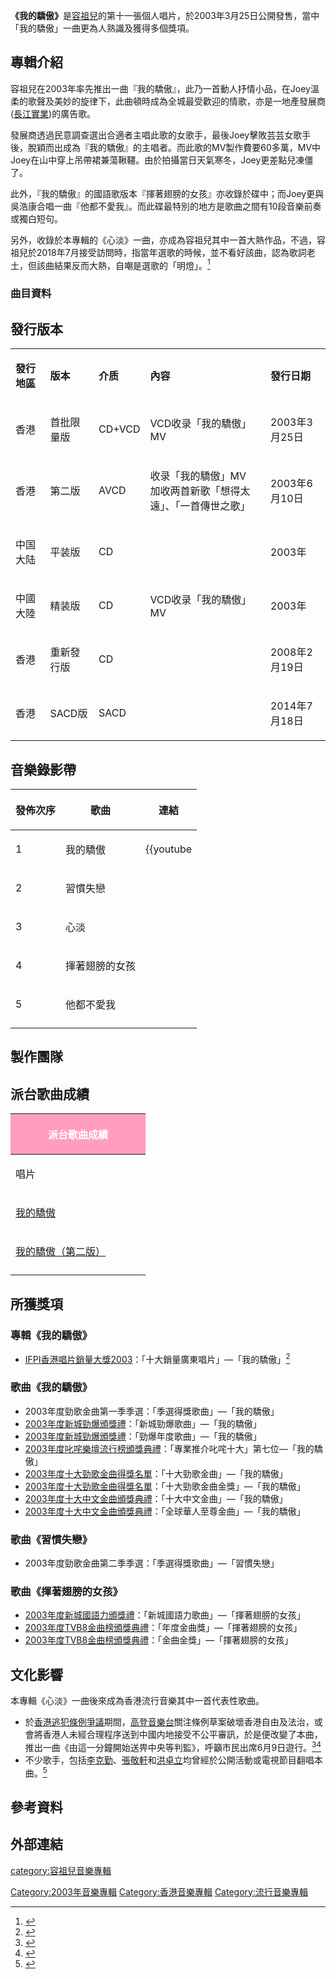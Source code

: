 {{Infobox album <!-- See Wikipedia:WikiProject_Albums -->
| name       = 我的驕傲
| type       = 專輯
| artist     = [[容祖兒|容祖兒]]
| cover      = 
| released   = 2003年3月25日
| recorded   = 2003年
| genre      = 粵語、國語
| length     = 45:05
| label      = [[英皇娛樂|英皇娛樂]]
| producer   = [[舒文_(音樂人)|舒文]]、[[James_Ting|James Ting]]、[[陳永明_(英皇)|陳永明]]、[[Eric_Kwok|Eric Kwok]]、[[陳光榮|陳光榮]]、[[陳輝陽|陳輝陽]]、[[黃丹儀|黃丹儀]]、[[王雙駿|王雙駿]]、[[周初晨|周初晨]]
<!-- 未知參數 | number     = 20 -->
| reviews    = 
| prev_title = [[喜歡祖兒2|喜歡祖兒2]]
| prev_year  = 2002
| next_title = [[Show_Up!|Show Up!]]
| next_year  = 2003
}}
'''《我的驕傲》'''是[[容祖兒|容祖兒]]的第十一張個人唱片，於2003年3月25日公開發售，當中「我的驕傲」一曲更為人熟識及獲得多個獎項。

==專輯介紹==
容祖兒在2003年率先推出一曲『我的驕傲』，此乃一首動人抒情小品，在Joey溫柔的歌聲及美妙的旋律下，此曲頓時成為全城最受歡迎的情歌，亦是一地產發展商([[長江實業|長江實業]])的廣告歌。

發展商透過民意調查選出合適者主唱此歌的女歌手，最後Joey擊敗芸芸女歌手後，脫穎而出成為『我的驕傲』的主唱者。而此歌的MV製作費要60多萬，MV中Joey在山中穿上吊帶裙兼蕩鞦韆。由於拍攝當日天氣寒冬，Joey更差點兒凍僵了。

此外，『我的驕傲』的國語歌版本『揮著翅膀的女孩』亦收錄於碟中；而Joey更與吳浩康合唱一曲『他都不愛我』。而此碟最特別的地方是歌曲之間有10段音樂前奏或獨白短句。 

另外，收錄於本專輯的《心淡》一曲，亦成為容祖兒其中一首大熱作品，不過，容祖兒於2018年7月接受訪問時，指當年選歌的時候，並不看好該曲，認為歌詞老土，但該曲結果反而大熱，自嘲是選歌的「明燈」。<ref name="Oncc-20180710">{{cite web |title=容祖兒嫌老土　《心淡》差啲出唔到世 |url=https://hk.on.cc/hk/bkn/cnt/entertainment/20180710/bkn-20180710055746280-0710_00862_001.html |accessdate=2020-09-23 |archive-date=2018-10-15 |archive-url=https://web.archive.org/web/20181015143004/http://hk.on.cc/hk/bkn/cnt/entertainment/20180710/bkn-20180710055746280-0710_00862_001.html |dead-url=no }}</ref>

===曲目資料===
{{Tracklist
| collapsed = 
| headline = 
| font_size = 
| total_length = 45:05

| all_writing = 
| all_music = 
| all_lyrics = 
| all_arranger = 
| all_producer = 
| all_except = 

| extra_column = 

| title1 = Geminian Theme
| note1 = 
| longnote1 = 過渡音樂
| music1 = [[舒文_(音樂人)|舒文]]
| lyrics1 = -
| arranger1 = 舒文
| producer1 = 舒文
| extra1 = 
| length1 = 0:35

| title2 = 習慣失戀
| note2 = 
| longnote2 = 
| music2 = 舒文
| lyrics2 = [[林夕|林夕]]
| arranger2 = 舒文
| producer2 = 舒文
| extra2 = 
| length2 = 3:56

| title3 = Joey's Clock
| note3 = 
| longnote3 = 過渡音樂
| music3 = [[James_Ting|James Ting]]
| lyrics3 = -
| arranger3 = James Ting
| producer3 = James Ting
| extra3 = 
| length3 = 0:31

| title4 = 神魂顛倒
| note4 = 
| longnote4 = 
| music4 = James Ting
| lyrics4 = [[甄健強|甄健強]]
| arranger4 = James Ting
| producer4 = 舒文<br>James Ting
| extra4 = 
| length4 = 4:07

| title5 = Some Time
| note5 = 
| longnote5 = 過渡音樂
| music5 = -
| lyrics5 = -
| arranger5 = 唐奕聰
| producer5 = 唐奕聰
| extra5 = 
| length5 = 0:34

| title6 = 心淡
| note6 = 
| longnote6 = 國語版本為《棄權》
| music6 = [[徐繼宗|徐繼宗]]
| lyrics6 = [[黃偉文|黃偉文]]
| arranger6 = [[唐奕聰|唐奕聰]]
| producer6 = [[陳永明|陳永明]]<br>舒文
| extra6 = 
| length6 = 4:08

| title7 = Yummy!
| note7 = 
| longnote7 = 過渡音樂
| music7 = [[Eric_Kwok|Eric Kwok]]
| lyrics7 = -
| arranger7 = Eric Kwok
| producer7 = Eric Kwok
| extra7 = 
| length7 = 0:18

| title8 = Honey!
| note8 = 
| longnote8 = 
| music8 = Eric Kwok
| lyrics8 = 黃偉文
| arranger8 = Eric Kwok
| producer8 = Eric Kwok
| extra8 = 
| length8 = 3:18

| title9 = 你的擁戴
| note9 = 
| longnote9 = 過渡音樂
| music9 = [[陳光榮|陳光榮]]
| lyrics9 = -
| arranger9 = 陳光榮
| producer9 = 陳光榮
| extra9 = 
| length9 = 0:40

| title10 = 我的驕傲
| note10 = 
| longnote10 = [[西九龍|西九龍]][[泓景臺|泓景臺]]廣告主題曲<br>國語版本為《揮著翅膀的女孩》
| music10 = 陳光榮
| lyrics10 = 黃偉文
| arranger10 = 陳光榮
| producer10 = 陳光榮
| extra10 = 
| length10 = 3:07

| title11 = 好好聽
| note11 = 
| longnote11 = 過渡音樂
| music11 = -
| lyrics11 = -
| arranger11 = 陳輝陽
| producer11 = 陳輝陽
| extra11 = 
| length11 = 0:14

| title12 = 跩跩
| note12 = 
| longnote12 = 
| music12 = 陳輝陽
| lyrics12 = [[李峻一|李峻一]]
| arranger12 = 陳輝陽
| producer12 = 陳輝陽
| extra12 = 
| length12 = 2:59

| title13 = Meow's Greeting
| note13 = 
| longnote13 = 過渡音樂
| music13 = E. Elgar
| lyrics13 = -
| arranger13 = [[黃丹儀|黃丹儀]]<br>舒文
| producer13 = 黃丹儀<br>舒文
| extra13 = 
| length13 = 0:35

| title14 = 與貓共舞
| note14 = 
| longnote14 = 
| music14 = 黃丹儀
| lyrics14= 林夕
| arranger14 = 黃丹儀<br>舒文
| producer14 = 黃丹儀<br>舒文
| extra14 = 
| length14 = 4:05

| title15 = Clubbin'
| note15 = 
| longnote15 = 過渡音樂
| music15 = 舒文
| lyrics15 = -
| arranger15 = 舒文
| producer15 = 舒文
| extra15 = 
| length15 = 0:34

| title16 = 囉囉攣
| note16 = 
| longnote16 = 
| music16 = Kim Seok Chan<br>Kim Young A
| lyrics16 = [[周耀輝|周耀輝]]
| arranger16 = 舒文
| producer16 = 舒文
| extra16 = 
| length16 = 3:35

| title17 = Lesson One
| note17 = [[羅文|羅文]]讀白
| longnote17 = 過渡音樂
| music17 = [[王雙駿|王雙駿]]
| lyrics17 = -
| arranger17 = 王雙駿
| producer17 = 王雙駿
| extra17 = 
| length17 = 0:39

| title18 = 最後一課
| note18 = 
| longnote18 = 
| music18 = 王雙駿
| lyrics18 = 林夕
| arranger18 = 王雙駿
| producer18 = 王雙駿
| extra18 = 
| length18 = 4:19

| title19 = 他都不愛我
| note19 = [[吳浩康|吳浩康]]合唱
| longnote19 = 
| music19 = [[周初晨|周初晨]]<br>[[彭海桐|彭海桐]]
| lyrics19 = 林夕
| arranger19 = [[Ted_Lo|Ted Lo]]
| producer19 = 周初晨
| extra19 = 
| length19 = 

| title20 = 揮著翅膀的女孩
| note20 = 
| longnote20 = 粵語版本為《我的驕傲》
| music20 = 陳光榮
| lyrics20 = 許常德
| arranger20 = 陳光榮
| producer20 = 陳光榮
| extra20 = 
| length20 = 3:05
}}

==發行版本==


{| class="wikitable"
|-
| '''發行地區''' || '''版本'''|| '''介质'''||'''內容'''|| '''發行日期'''
|-
| 香港 || 首批限量版 || CD+VCD || VCD收录「我的驕傲」MV||2003年3月25日
|-
|香港 || 第二版 || AVCD || 收录「我的驕傲」MV<br/>加收两首新歌「想得太遠」、「一首傳世之歌」 ||2003年6月10日
|-
|中国大陆|| 平装版|| CD ||   ||2003年
|-
|中國大陸 || 精装版|| CD || VCD收录「我的驕傲」MV|| 2003年
|-
|香港|| 重新發行版 || CD || ||2008年2月19日
|-
|香港|| SACD版 || SACD || ||2014年7月18日
|}

==音樂錄影帶==

{|class="wikitable"
!發佈次序!!歌曲!!連結
|-
|1||我的驕傲||{{youtube||MV}}
|-
|2||習慣失戀||{{youtube|aQmieaqmLmU|MV}}
|-
|3||心淡||{{youtube|E4jPiazznkY|MV}}
|-
|4||揮著翅膀的女孩||{{youtube|xeb475YDpJE|MV}}
|-
|5||他都不愛我||{{youtube|KUzzyQP2Ai4|MV}}
|-
|}

==製作團隊==


==派台歌曲成績==
{| class="wikitable" cellpadding="1"
|-
! style="background:#ff9cc0; color:white" colspan="7" | '''派台歌曲成績'''
|-
| width="200"| 唱片 || width="200"| 歌曲 || width="50"| 903 || width="50"| RTHK || width="50"| 997 || width="50"| TVB || width="350"| 備註
|-
| rowspan="3"|[[我的驕傲|我的驕傲]] || '''我的驕傲''' || '''(1)''' || '''1''' || '''(1)''' || '''1''' || '''四台冠軍歌'''<br />泓景台廣告歌
|-
| 習慣失戀 || 4 || 3 || 2 || 2 || 
|-
| 心淡 || 7 || 11 || 6 || - || 
|-
| [[我的驕傲|我的驕傲（第二版）]] || 想得太遠 || 15 || - || - || - || 西門子 SL55廣告歌
|-
|}

==所獲獎項==

===專輯《我的驕傲》===
*[[IFPI香港唱片銷量大獎頒獎禮2003|IFPI香港唱片銷量大獎2003]]：「十大銷量廣東唱片」—「我的驕傲」<ref>{{cite web|url=http://www.ifpihk.org/zh/hong-kong-top-sales-music-award-presented-01-11/hong-kong-top-sales-music-award-presented/2003|title=IFPI香港唱片銷量大獎2003|access-date=2019-10-16|archive-url=https://web.archive.org/web/20160828080635/http://www.ifpihk.org/zh/hong-kong-top-sales-music-award-presented-01-11/hong-kong-top-sales-music-award-presented/2003|archive-date=2016-08-28|dead-url=yes}}</ref>

===歌曲《我的驕傲》===
*2003年度勁歌金曲第一季季選：「季選得獎歌曲」—「我的驕傲」
*[[2003年度新城勁爆頒獎禮得獎名單|2003年度新城勁爆頒獎禮]]：「新城勁爆歌曲」—「我的驕傲」
*[[2003年度新城勁爆頒獎禮得獎名單|2003年度新城勁爆頒獎禮]]：「勁爆年度歌曲」—「我的驕傲」
*[[2003年度叱咤樂壇流行榜頒獎典禮得獎名單|2003年度叱咤樂壇流行榜頒獎典禮]]：「專業推介叱咤十大」第七位—「我的驕傲」
*[[2003年度十大勁歌金曲得獎名單|2003年度十大勁歌金曲得獎名單]]：「十大勁歌金曲」—「我的驕傲」
*[[2003年度十大勁歌金曲得獎名單|2003年度十大勁歌金曲得獎名單]]：「十大勁歌金曲金獎」—「我的驕傲」
*[[2003年度十大中文金曲得獎名單|2003年度十大中文金曲頒獎典禮]]：「十大中文金曲」—「我的驕傲」
*[[2003年度十大中文金曲得獎名單|2003年度十大中文金曲頒獎典禮]]：「全球華人至尊金曲」—「我的驕傲」

===歌曲《習慣失戀》===
*2003年度勁歌金曲第二季季選：「季選得獎歌曲」—「習慣失戀」

===歌曲《揮著翅膀的女孩》===
*[[2003年度新城國語力頒獎禮得獎名單|2003年度新城國語力頒獎禮]]：「新城國語力歌曲」—「揮著翅膀的女孩」
*[[2003年度TVB8金曲榜頒獎典禮得獎名單|2003年度TVB8金曲榜頒獎典禮]]：「年度金曲獎」—「揮著翅膀的女孩」
*[[2003年度TVB8金曲榜頒獎典禮得獎名單|2003年度TVB8金曲榜頒獎典禮]]：「金曲金獎」—「揮著翅膀的女孩」

==文化影響==
本專輯《心淡》一曲後來成為香港流行音樂其中一首代表性歌曲。
*於[[香港逃犯條例爭議|香港逃犯條例爭議]]期間，[[高登音樂台|高登音樂台]]關注條例草案破壞香港自由及法治，或會將香港人未經合理程序送到中國内地接受不公平審訊，於是便改變了本曲，推出一曲《由這一分鐘開始送畀中央等判監》，呼籲市民出席6月9日遊行。<ref name="Appledaily-20190606">{{cite web |title=【引渡惡法】《由這一分鐘開始送畀中央等判監》 高登巴絲改編金曲籲6.9上街 |url=https://hk.appledaily.com/local/20190606/AR2PLUNK3W3FIVMSZG6RZKCFMM/ |accessdate=2020-09-23 |archive-date=2021-06-21 |archive-url=https://web.archive.org/web/20210621164557/https://hk.appledaily.com/local/20190606/AR2PLUNK3W3FIVMSZG6RZKCFMM/ }}</ref><ref name="JITCAR">{{cite journal |author1=Cheuk Hang Au |author2=Kevin K. W. Ho |title=The role and impact of online derivative works in social movements: a level model emerging from the case study of HKGoldenMusic |journal=Journal of Information Technology Case and Application Research |volume=2 |issue=22}}</ref>
*不少歌手，包括[[李克勤|李克勤]]、[[張敬軒|張敬軒]]和[[洪卓立|洪卓立]]均曾經於公開活動或電視節目翻唱本曲。<ref name="MPWeekly-20170909">{{cite web |title=【原唱與翻唱】〈心淡〉你最喜歡哪個版本？ |url=https://www.mpweekly.com/entertainment/focus/local/20170919-82003 |accessdate=2020-09-28}}</ref>

==參考資料==

{{reflist}}

==外部連結==

{{容祖兒}}
{{全球華人至尊金曲獎}}
{{新城勁爆頒獎禮勁爆年度歌曲大獎}}
{{十大勁歌金曲頒獎典禮金曲金獎}}
[[category:容祖兒音樂專輯|category:容祖兒音樂專輯]]
[[Category:2003年音樂專輯|Category:2003年音樂專輯]]
[[Category:香港音樂專輯|Category:香港音樂專輯]]
[[Category:流行音樂專輯|Category:流行音樂專輯]]